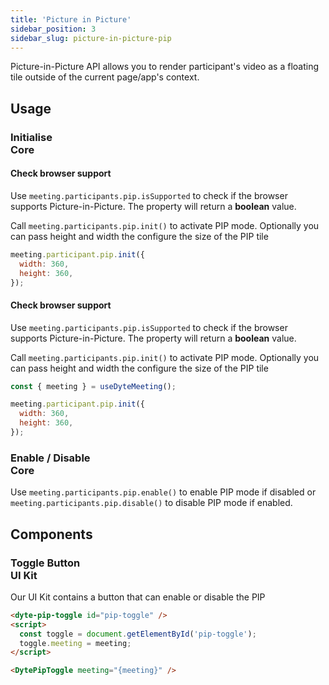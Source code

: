 ```yaml
---
title: 'Picture in Picture'
sidebar_position: 3
sidebar_slug: picture-in-picture-pip
---
```


Picture-in-Picture API allows you to render participant's video as a floating tile outside of the current page/app's context.

## Usage

### Initialise <div class="header-tag tag-core">Core</div>

<Tabs groupId='framework' defaultValue="react">
<TabItem value="javascript" label="Javascript">

#### Check browser support

Use `meeting.participants.pip.isSupported` to check if the browser supports Picture-in-Picture. The property will return a **boolean** value.

Call `meeting.participants.pip.init()` to activate PIP mode. Optionally you can pass height and width the configure the size of the PIP tile

```js
meeting.participant.pip.init({
  width: 360,
  height: 360,
});
```

</TabItem>
<TabItem value="react" label="React">

#### Check browser support

Use `meeting.participants.pip.isSupported` to check if the browser supports Picture-in-Picture. The property will return a **boolean** value.

Call `meeting.participants.pip.init()` to activate PIP mode. Optionally you can pass height and width the configure the size of the PIP tile

```jsx
const { meeting } = useDyteMeeting();

meeting.participant.pip.init({
  width: 360,
  height: 360,
});
```

</TabItem>
</Tabs>

### Enable / Disable <div class="header-tag tag-core">Core</div>

Use `meeting.participants.pip.enable()` to enable PIP mode if disabled or `meeting.participants.pip.disable()` to disable PIP mode if enabled.

## Components

### Toggle Button <div class="header-tag tag-ui">UI Kit</div>

Our UI Kit contains a button that can enable or disable the PIP

<Tabs groupId='framework'>
<TabItem value="web-components" label="Web Components">

```html
<dyte-pip-toggle id="pip-toggle" />
<script>
  const toggle = document.getElementById('pip-toggle');
  toggle.meeting = meeting;
</script>
```

</TabItem>
<TabItem value="react" label="React">

```html
<DytePipToggle meeting="{meeting}" />
```

</TabItem>
</Tabs>
